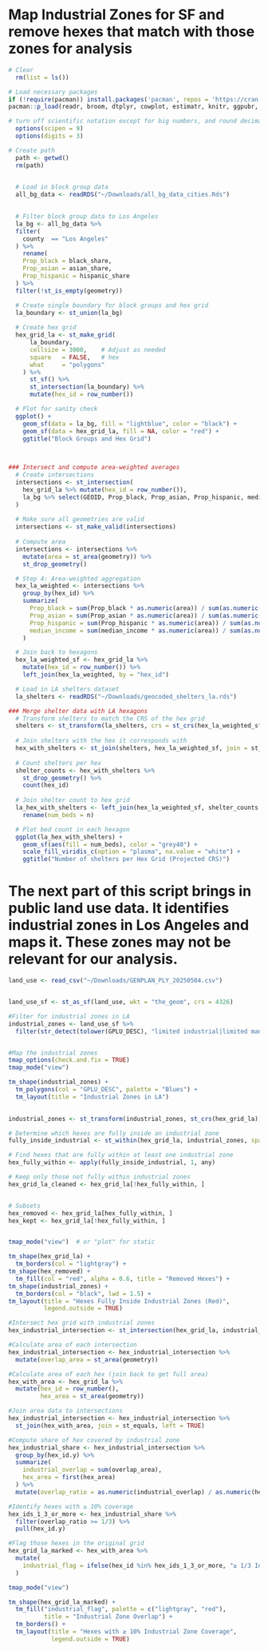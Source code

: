 # Map Industrial Zones for SF and remove hexes that match with those zones for analysis

```r
# Clear
  rm(list = ls())

# Load necessary packages
if (!require(pacman)) install.packages('pacman', repos = 'https://cran.rstudio.com')
pacman::p_load(readr, broom, dtplyr, cowplot, estimatr, knitr, ggpubr, gridExtra, ggrepel, ggmap, googleAnalyticsR, leaflet, sf, tigris, tmap, tmaptools, tm, data.table, tidyverse, tidyfast, gridExtra, ggpubr, grid,  tidycensus, scales, RSocrata, mapview, RColorBrewer)

# turn off scientific notation except for big numbers, and round decimals
  options(scipen = 9)
  options(digits = 3)
```


```r
# Create path 
  path <- getwd()
  rm(path)
  
```



```r

  # Load in block group data
  all_bg_data <- readRDS("~/Downloads/all_bg_data_cities.Rds")
  
``` 



```r

  # Filter block group data to Los Angeles
  la_bg <- all_bg_data %>%
  filter(
    county  == "Los Angeles"
  ) %>%
    rename(
    Prop_black = black_share,
    Prop_asian = asian_share,
    Prop_hispanic = hispanic_share
  ) %>%
  filter(!st_is_empty(geometry))

  # Create single boundary for block groups and hex grid
  la_boundary <- st_union(la_bg)
  
  # Create hex grid
  hex_grid_la <- st_make_grid(
      la_boundary,
      cellsize = 3000,    # Adjust as needed
      square   = FALSE,   # hex
      what     = "polygons"
    ) %>%
      st_sf() %>%
      st_intersection(la_boundary) %>%
      mutate(hex_id = row_number())

  # Plot for sanity check
  ggplot() +
    geom_sf(data = la_bg, fill = "lightblue", color = "black") +
    geom_sf(data = hex_grid_la, fill = NA, color = "red") +
    ggtitle("Block Groups and Hex Grid")

                         
``` 


```r

### Intersect and compute area-weighted averages
  # Create intersections
  intersections <- st_intersection(
    hex_grid_la %>% mutate(hex_id = row_number()),
    la_bg %>% select(GEOID, Prop_black, Prop_asian, Prop_hispanic, median_income)
  )
  
  # Make sure all geometries are valid
  intersections <- st_make_valid(intersections)
  
  # Compute area
  intersections <- intersections %>%
    mutate(area = st_area(geometry)) %>%
    st_drop_geometry()

  # Step 4: Area-weighted aggregation
  hex_la_weighted <- intersections %>%
    group_by(hex_id) %>%
    summarize(
      Prop_black = sum(Prop_black * as.numeric(area)) / sum(as.numeric(area)),
      Prop_asian = sum(Prop_asian * as.numeric(area)) / sum(as.numeric(area)),
      Prop_hispanic = sum(Prop_hispanic * as.numeric(area)) / sum(as.numeric(area)),
      median_income = sum(median_income * as.numeric(area)) / sum(as.numeric(area))
    )

  # Join back to hexagons
  hex_la_weighted_sf <- hex_grid_la %>%
    mutate(hex_id = row_number()) %>%
    left_join(hex_la_weighted, by = "hex_id")

``` 

```r
  
  # Load in LA shelters dataset
  la_shelters <- readRDS("~/Downloads/geocoded_shelters_la.rds") 

```

```r
  
### Merge shelter data with LA hexagons
  # Transform shelters to match the CRS of the hex grid
  shelters <- st_transform(la_shelters, crs = st_crs(hex_la_weighted_sf))
  
  # Join shelters with the hex it corresponds with
  hex_with_shelters <- st_join(shelters, hex_la_weighted_sf, join = st_within)
  
  # Count shelters per hex
  shelter_counts <- hex_with_shelters %>%
    st_drop_geometry() %>%
    count(hex_id)
  
  # Join shelter count to hex grid
  la_hex_with_shelters <- left_join(hex_la_weighted_sf, shelter_counts, by = "hex_id") %>%
    rename(num_beds = n)

```

```r
  
  # Plot bed count in each hexagon
  ggplot(la_hex_with_shelters) +
    geom_sf(aes(fill = num_beds), color = "grey40") +
    scale_fill_viridis_c(option = "plasma", na.value = "white") +
    ggtitle("Number of shelters per Hex Grid (Projected CRS)")

```



# The next part of this script brings in public land use data. It identifies industrial zones in Los Angeles and maps it. These zones may not be relevant for our analysis.

```r

land_use <- read_csv("~/Downloads/GENPLAN_PLY_20250504.csv")


land_use_sf <- st_as_sf(land_use, wkt = "the_geom", crs = 4326)


```



```r


#Filter for industrial zones in LA
industrial_zones <- land_use_sf %>%
  filter(str_detect(tolower(GPLU_DESC), "limited industrial|limited manufacturing|hybrid industrial|light industrial|airport landslide|heavy manufacturing|light manufacturing|commercial manufacturing|commercial industrial|airport landslide support|heavy industrial|general/bulk cargo (hazardous ind. and com.)|lax airport northside|airport airside"))


#Map the industrial zones
tmap_options(check.and.fix = TRUE)
tmap_mode("view")

tm_shape(industrial_zones) +
  tm_polygons(col = "GPLU_DESC", palette = "Blues") +
  tm_layout(title = "Industrial Zones in LA")
  
``` 

```r


industrial_zones <- st_transform(industrial_zones, st_crs(hex_grid_la))

# Determine which hexes are fully inside an industrial zone
fully_inside_industrial <- st_within(hex_grid_la, industrial_zones, sparse = FALSE)

# Find hexes that are fully within at least one industrial zone
hex_fully_within <- apply(fully_inside_industrial, 1, any)

# Keep only those not fully within industrial zones
hex_grid_la_cleaned <- hex_grid_la[!hex_fully_within, ]


# Subsets
hex_removed <- hex_grid_la[hex_fully_within, ]
hex_kept <- hex_grid_la[!hex_fully_within, ]


tmap_mode("view")  # or "plot" for static

tm_shape(hex_grid_la) +
  tm_borders(col = "lightgray") +
tm_shape(hex_removed) +
  tm_fill(col = "red", alpha = 0.6, title = "Removed Hexes") +
tm_shape(industrial_zones) +
  tm_borders(col = "black", lwd = 1.5) +
tm_layout(title = "Hexes Fully Inside Industrial Zones (Red)",
          legend.outside = TRUE)
```



```r


#Intersect hex grid with industrial zones
hex_industrial_intersection <- st_intersection(hex_grid_la, industrial_zones)

#Calculate area of each intersection
hex_industrial_intersection <- hex_industrial_intersection %>%
  mutate(overlap_area = st_area(geometry))

#Calculate area of each hex (join back to get full area)
hex_with_area <- hex_grid_la %>%
  mutate(hex_id = row_number(),
         hex_area = st_area(geometry))

#Join area data to intersections
hex_industrial_intersection <- hex_industrial_intersection %>%
  st_join(hex_with_area, join = st_equals, left = TRUE)

#Compute share of hex covered by industrial zone
hex_industrial_share <- hex_industrial_intersection %>%
  group_by(hex_id.y) %>%
  summarize(
    industrial_overlap = sum(overlap_area),
    hex_area = first(hex_area)
  ) %>%
  mutate(overlap_ratio = as.numeric(industrial_overlap) / as.numeric(hex_area))

#Identify hexes with ≥ 10% coverage
hex_ids_1_3_or_more <- hex_industrial_share %>%
  filter(overlap_ratio >= 1/3) %>%
  pull(hex_id.y)

#Flag those hexes in the original grid
hex_grid_la_marked <- hex_with_area %>%
  mutate(
    industrial_flag = ifelse(hex_id %in% hex_ids_1_3_or_more, "≥ 1/3 Industrial", "< 1/3 Industrial")
  )

tmap_mode("view")

tm_shape(hex_grid_la_marked) +
  tm_fill("industrial_flag", palette = c("lightgray", "red"),
          title = "Industrial Zone Overlap") +
  tm_borders() +
  tm_layout(title = "Hexes with ≥ 10% Industrial Zone Coverage",
            legend.outside = TRUE)
```







